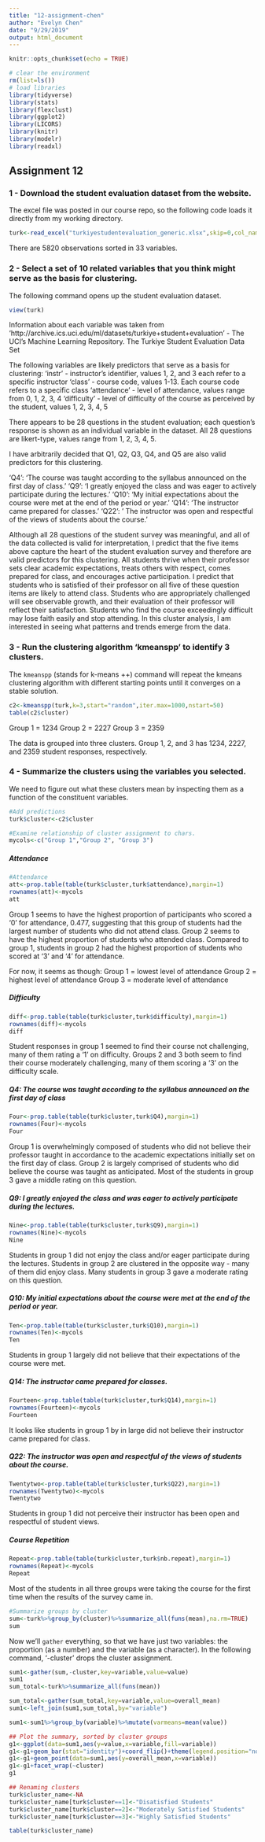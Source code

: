 ```yaml
---
title: "12-assignment-chen"
author: "Evelyn Chen"
date: "9/29/2019"
output: html_document
---
```


```r
knitr::opts_chunk$set(echo = TRUE)
```

```r
# clear the environment
rm(list=ls())
# load libraries
library(tidyverse)
library(stats)
library(flexclust)
library(ggplot2)
library(LICORS)
library(knitr)
library(modelr)
library(readxl)
```

## Assignment 12

### 1 - Download the student evaluation dataset from the website.

The excel file was posted in our course repo, so the following code loads it directly from my working directory.

```r
turk<-read_excel("turkiyestudentevaluation_generic.xlsx",skip=0,col_names=TRUE)
```

There are 5820 observations sorted in 33 variables.

### 2 - Select a set of 10 related variables that you think might serve as the basis for clustering.

The following command opens up the student evaluation dataset.
```r
view(turk)
```

Information about each variable was taken from 'http://archive.ics.uci.edu/ml/datasets/turkiye+student+evaluation' - The UCI's Machine Learning Repository. The Turkiye Student Evaluation Data Set

The following variables are likely predictors that serve as a basis for clustering:
'instr' - instructor's identifier, values 1, 2, and 3 each refer to a specific instructor
'class' - course code, values 1-13. Each course code refers to a specific class
'attendance' - level of attendance, values range from 0, 1, 2, 3, 4
'difficulty' - level of difficulty of the course as perceived by the student, values 1, 2, 3, 4, 5

There appears to be 28 questions in the student evaluation; each question's response is shown as an individual variable in the dataset. All 28 questions are likert-type, values range from 1, 2, 3, 4, 5.

I have arbitrarily decided that Q1, Q2, Q3, Q4, and Q5 are also valid predictors for this clustering.

'Q4': 'The course was taught according to the syllabus announced on the first day of class.'
'Q9': 'I greatly enjoyed the class and was eager to actively participate during the lectures.'
'Q10': 'My initial expectations about the course were met at the end of the period or year.'
'Q14': 'The instructor came prepared for classes.'
'Q22': ' The instructor was open and respectful of the views of students about the course.'

Although all 28 questions of the student survey was meaningful, and all of the data collected is valid for interpretation, I predict that the five items above capture the heart of the student evaluation survey and therefore are valid predictors for this clustering. All students thrive when their professor sets clear academic expectations, treats others with respect, comes prepared for class, and encourages active participation. I predict that students who is satisfied of their professor on all five of these question items are likely to attend class. Students who are appropriately challenged will see observable growth, and their evaluation of their professor will reflect their satisfaction. Students who find the course exceedingly difficult may lose faith easily and stop attending. In this cluster analysis, I am interested in seeing what patterns and trends emerge from the data.

### 3 - Run the clustering algorithm 'kmeanspp' to identify 3 clusters.

The `kmeanspp` (stands for k-means ++) command will repeat the kmeans clustering algorithm with different starting points until it converges on a stable solution. 

```r
c2<-kmeanspp(turk,k=3,start="random",iter.max=1000,nstart=50)
table(c2$cluster)
```
Group 1 = 1234
Group 2 = 2227
Group 3 = 2359

The data is grouped into three clusters. Group 1, 2, and 3 has 1234, 2227, and 2359 student responses, respectively. 

### 4 - Summarize the clusters using the variables you selected.

We need to figure out what these clusters mean by inspecting them as a function of the constituent variables. 
```r
#Add predictions
turk$cluster<-c2$cluster

#Examine relationship of cluster assignment to chars.
mycols<-c("Group 1","Group 2", "Group 3")
```

##### Attendance
```r
#Attendance
att<-prop.table(table(turk$cluster,turk$attendance),margin=1)
rownames(att)<-mycols
att
```

Group 1 seems to have the highest proportion of participants who scored a '0' for attendance, 0.477, suggesting that this group of students had the largest number of students who did not attend class. 
Group 2 seems to have the highest proportion of students who attended class. Compared to group 1, students in group 2 had the highest proportion of students who scored at '3' and '4' for attendance.

For now, it seems as though:
Group 1 = lowest level of attendance
Group 2 = highest level of attendance
Group 3 = moderate level of attendance

##### Difficulty

```r
diff<-prop.table(table(turk$cluster,turk$difficulty),margin=1)
rownames(diff)<-mycols
diff
```

Student responses in group 1 seemed to find their course not challenging, many of them rating a '1' on difficulty. Groups 2 and 3 both seem to find their course moderately challenging, many of them scoring a '3' on the difficulty scale.

##### Q4: The course was taught according to the syllabus announced on the first day of class
```r
Four<-prop.table(table(turk$cluster,turk$Q4),margin=1)
rownames(Four)<-mycols
Four
```
Group 1 is overwhelmingly composed of students who did not believe their professor taught in accordance to the academic expectations initially set on the first day of class. Group 2 is largely comprised of students who did believe the course was taught as anticipated. Most of the students in group 3 gave a middle rating on this question.

##### Q9: I greatly enjoyed the class and was eager to actively participate during the lectures.
```r
Nine<-prop.table(table(turk$cluster,turk$Q9),margin=1)
rownames(Nine)<-mycols
Nine
```
Students in group 1 did not enjoy the class and/or eager participate during the lectures. Students in group 2 are clustered in the opposite way - many of them did enjoy class. Many students in group 3 gave a moderate rating on this question.

##### Q10: My initial expectations about the course were met at the end of the period or year.
```r
Ten<-prop.table(table(turk$cluster,turk$Q10),margin=1)
rownames(Ten)<-mycols
Ten
```
Students in group 1 largely did not believe that their expectations of the course were met. 

##### Q14: The instructor came prepared for classes.
```r
Fourteen<-prop.table(table(turk$cluster,turk$Q14),margin=1)
rownames(Fourteen)<-mycols
Fourteen
```
It looks like students in group 1 by in large did not believe their instructor came prepared for class.

##### Q22: The instructor was open and respectful of the views of students about the course.
```r
Twentytwo<-prop.table(table(turk$cluster,turk$Q22),margin=1)
rownames(Twentytwo)<-mycols
Twentytwo
```

Students in group 1 did not perceive their instructor has been open and respectful of student views.


##### Course Repetition
```r
Repeat<-prop.table(table(turk$cluster,turk$nb.repeat),margin=1)
rownames(Repeat)<-mycols
Repeat
```

Most of the students in all three groups were taking the course for the first time when the results of the survey came in.

```r
#Summarize groups by cluster
sum<-turk%>%group_by(cluster)%>%summarize_all(funs(mean),na.rm=TRUE)
sum
```

Now we'll `gather` everything, so that we have just two variables: the proportion (as a number) and the variable (as a character). In the following command, '-cluster' drops the cluster assignment.

```r
sum1<-gather(sum,-cluster,key=variable,value=value)
sum1
sum_total<-turk%>%summarize_all(funs(mean))

sum_total<-gather(sum_total,key=variable,value=overall_mean)
sum1<-left_join(sum1,sum_total,by="variable")
```

```r
sum1<-sum1%>%group_by(variable)%>%mutate(varmeans=mean(value))

## Plot the summary, sorted by cluster groups
g1<-ggplot(data=sum1,aes(y=value,x=variable,fill=variable))
g1<-g1+geom_bar(stat="identity")+coord_flip()+theme(legend.position="none")
g1<-g1+geom_point(data=sum1,aes(y=overall_mean,x=variable))
g1<-g1+facet_wrap(~cluster)
g1
```


```r
## Renaming clusters
turk$cluster_name<-NA
turk$cluster_name[turk$cluster==1]<-"Disatisfied Students"
turk$cluster_name[turk$cluster==2]<-"Moderately Satisfied Students"
turk$cluster_name[turk$cluster==3]<-"Highly Satisfied Students"

table(turk$cluster_name)
```

